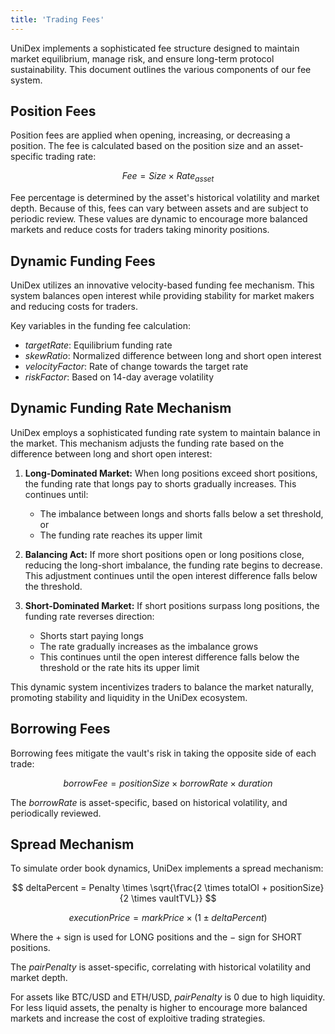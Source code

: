 ```yaml
---
title: 'Trading Fees'
---
```


UniDex implements a sophisticated fee structure designed to maintain market equilibrium, manage risk, and ensure long-term protocol sustainability. This document outlines the various components of our fee system.

## Position Fees

Position fees are applied when opening, increasing, or decreasing a position. The fee is calculated based on the position size and an asset-specific trading rate:

$$
Fee = Size \times Rate_{asset}
$$

Fee percentage is determined by the asset's historical volatility and market depth. Because of this, fees can vary between assets and are subject to periodic review. These values are dynamic to encourage more balanced markets and reduce costs for traders taking minority positions.

## Dynamic Funding Fees

UniDex utilizes an innovative velocity-based funding fee mechanism. This system balances open interest while providing stability for market makers and reducing costs for traders.

Key variables in the funding fee calculation:

- $targetRate$: Equilibrium funding rate
- $skewRatio$: Normalized difference between long and short open interest
- $velocityFactor$: Rate of change towards the target rate
- $riskFactor$: Based on 14-day average volatility

## Dynamic Funding Rate Mechanism

UniDex employs a sophisticated funding rate system to maintain balance in the market. This mechanism adjusts the funding rate based on the difference between long and short open interest:

1. **Long-Dominated Market:**
   When long positions exceed short positions, the funding rate that longs pay to shorts gradually increases. This continues until:
   - The imbalance between longs and shorts falls below a set threshold, or
   - The funding rate reaches its upper limit

2. **Balancing Act:**
   If more short positions open or long positions close, reducing the long-short imbalance, the funding rate begins to decrease. This adjustment continues until the open interest difference falls below the threshold.

3. **Short-Dominated Market:**
   If short positions surpass long positions, the funding rate reverses direction:
   - Shorts start paying longs
   - The rate gradually increases as the imbalance grows
   - This continues until the open interest difference falls below the threshold or the rate hits its upper limit

This dynamic system incentivizes traders to balance the market naturally, promoting stability and liquidity in the UniDex ecosystem.

## Borrowing Fees

Borrowing fees mitigate the vault's risk in taking the opposite side of each trade:

$$
borrowFee = positionSize \times borrowRate \times duration
$$

The $borrowRate$ is asset-specific, based on historical volatility, and periodically reviewed.

## Spread Mechanism

To simulate order book dynamics, UniDex implements a spread mechanism:

$$
deltaPercent = Penalty \times \sqrt{\frac{2 \times totalOI + positionSize}{2 \times vaultTVL}}
$$

$$
executionPrice = markPrice \times (1 \pm deltaPercent)
$$

Where the $+$ sign is used for LONG positions and the $-$ sign for SHORT positions.

The $pairPenalty$ is asset-specific, correlating with historical volatility and market depth.

For assets like BTC/USD and ETH/USD, $pairPenalty$ is 0 due to high liquidity. For less liquid assets, the penalty is higher to encourage more balanced markets and increase the cost of exploitive trading strategies.